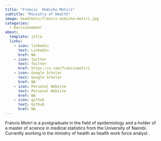 ```yaml
---
title: "Francis  Ondicho Motiri"
subtitle: "Ministry of Health"
image: headshots/francis-ondicho-motiri.jpg
categories:
  - Decisionmaker
about:
  template: jolla
  links:
    - icon: linkedin
      text: Linkedin
      href: NA
    - icon: twitter
      text: Twitter
      href: https://x.com/francismotiri
    - icon: Google Scholar
      text: Google Scholar
      href: NA
    - icon: Personal Website
      text: Personal Website
      href: NA
    - icon: github
      text: Github
      href: NA
---
```


Francis Motiri is a postgraduate in the field of epidemiology and a holder of a master of science in medical statistics from the University of Nairobi. Currently working in the ministry of health as health work force analyst .
